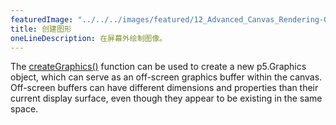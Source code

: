 ---
featuredImage: "../../../images/featured/12_Advanced_Canvas_Rendering-00_Create_Graphics-thumbnail.png"
title: 创建图形
oneLineDescription: 在屏幕外绘制图像。
---

The
<a href="https://p5js.org/reference/#/p5/createGraphics" target="_blank">createGraphics()</a>
function can be used to create a new p5.Graphics object, which can serve as
an off-screen graphics buffer within the canvas. Off-screen buffers can have
different dimensions and properties than their current display surface, even
though they appear to be existing in the same space.